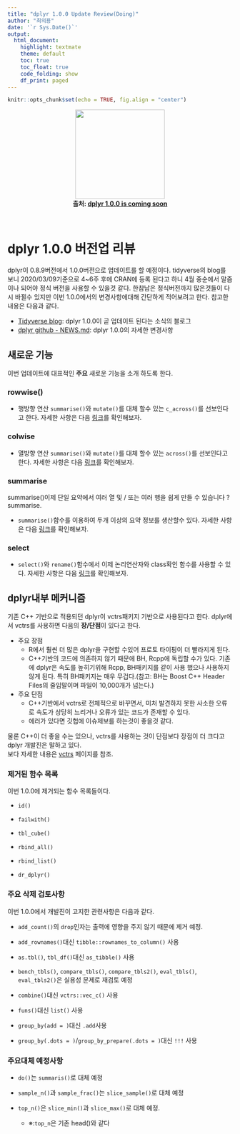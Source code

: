 ```yaml
---
title: "dplyr 1.0.0 Update Review(Doing)"
author: "최의용"
date: '`r Sys.Date()`'
output: 
  html_document:
    highlight: textmate
    theme: default
    toc: true
    toc_float: true
    code_folding: show
    df_print: paged
---
```


```r
knitr::opts_chunk$set(echo = TRUE, fig.align = "center")
```


<p align="center">
  <img src="https://raw.githubusercontent.com/rstudio/hex-stickers/master/PNG/dplyr.png" width="200" height="200"><br>
  <b>출처: [dplyr 1.0.0 is coming soon](https://www.tidyverse.org/blog/2020/03/dplyr-1-0-0-is-coming-soon/?fbclid=IwAR1FzK7XeoDMBgzbA1-IYr5-ir-kqtdnVqSL3-6vCWCcAjHeHJlfuB0YCak)</b><br>
</p>

<br>

# dplyr 1.0.0 버전업 리뷰

dplyr이 0.8.9버전에서 1.0.0버전으로 업데이트를 할 예정이다. tidyverse의 blog를 보니 2020/03/09기준으로 4~6주 후에 CRAN에 등록 된다고 하니 4월 중순에서 말즘이나 되어야 정식 버전을 사용할 수 있을것 같다. 한참남은 정식버전까지 많은것들이 다시 바뀔수 있지만 이번 1.0.0에서의 변경사항에대해 간단하게 적어보려고 한다. 참고한 내용은 다음과 같다.

 - [Tidyverse blog](https://www.tidyverse.org/blog/2020/03/dplyr-1-0-0-is-coming-soon/?fbclid=IwAR1FzK7XeoDMBgzbA1-IYr5-ir-kqtdnVqSL3-6vCWCcAjHeHJlfuB0YCak): dplyr 1.0.0이 곧 업데이트 된다는 소식의 블로그
 - [dplyr github - NEWS.md](https://github.com/tidyverse/dplyr/blob/master/NEWS.md): dplyr 1.0.0의 자세한 변경사항 


## 새로운 기능

이번 업데이트에 대표적인 **주요** 새로운 기능을 소개 하도록 한다.

### rowwise()

* 행방향 연산 `summarise()`와 `mutate()`를 대체 할수 있는 `c_across()`를 선보인다고 한다. 자세한 사항은 다음 [링크](https://dplyr.tidyverse.org/dev/articles/rowwise.html)를 확인해보자.

### colwise

* 열방향 연산 `summarise()`와 `mutate()`를 대체 할수 있는 `across()`를 선보인다고 한다. 자세한 사항은 다음 [링크](https://dplyr.tidyverse.org/dev/articles/colwise.html)를 확인해보자.

### summarise

summarise()이제 단일 요약에서 여러 열 및 / 또는 여러 행을 쉽게 만들 수 있습니다 ?summarise.

* `summarise()`함수를 이용하여 두개 이상의 요약 정보를 생산할수 있다. 자세한 사항은 다음 [링크](https://dplyr.tidyverse.org/dev/reference/summarise.html)를 확인해보자. 

### select

* `select()`와 `rename()`함수에서 이제 논리연산자와 class확인 함수를 사용할 수 있다. 자세한 사항은 다음 [링크](https://dplyr.tidyverse.org/dev/reference/select.html)를 확인해보자.

## dplyr내부 메커니즘

기존 C++ 기반으로 적용되던 dplyr이 vctrs패키지 기반으로 사용된다고 한다. dplyr에서 vctrs를 사용하면 다음의 **장/단점**이 있다고 한다.

- 주요 장점
  - R에서 훨씬 더 많은 dplyr을 구현할 수있어 프로토 타이핑이 더 빨라지게 된다.
  - C++기반의 코드에 의존하지 않기 때문에 BH, Rcpp에 독립할 수가 있다. 기존에 dplyr은 속도를 높히기위해 Rcpp, BH패키지를 같이 사용 했으나 사용하지 않게 된다. 특히 BH패키지는 매우 무겁다.(참고: BH는 Boost C++ Header Files의 줄임말이며 파일이 10,000개가 넘는다.) 

- 주요 단점
  - C++기반에서 vctrs로 전체적으로 바꾸면서, 미처 발견하지 못한 사소한 오류로 속도가 상당히 느리거나 오류가 있는 코드가 존재할 수 있다.
  - 에러가 있다면 깃헙에 이슈제보를 하는것이 좋을것 같다.

물론 C++이 더 좋을 수는 있으나, vctrs를 사용하는 것이 단점보다 장점이 더 크다고 dplyr 개발진은 말하고 있다. <br>
  보다 자세한 내용은 [vctrs](https://vctrs.r-lib.org/) 페이지를 참조.

### 제거된 함수 목록

이번 1.0.0에 제거되는 함수 목록들이다.

* `id()`

* `failwith()`

* `tbl_cube()`

* `rbind_all()`

* `rbind_list()` 

* `dr_dplyr()` 


### 주요 삭제 검토사항

이번 1.0.0에서 개발진이 고지한 관련사항은 다음과 같다.

* `add_count()`의 `drop`인자는 출력에 영향을 주지 않기 때문에 제거 예정.

* `add_rownames()`대신 `tibble::rownames_to_column()` 사용

* `as.tbl()`, `tbl_df()`대신 `as_tibble()` 사용

* `bench_tbls()`, `compare_tbls()`, `compare_tbls2()`, `eval_tbls()`, `eval_tbls2()`은 실용성 문제로 재검토 예정

* `combine()`대신 `vctrs::vec_c()` 사용

* `funs()`대신 `list()` 사용

* `group_by(add = )`대신 `.add`사용

* `group_by(.dots = )`/`group_by_prepare(.dots = )`대신 `!!!` 사용


### 주요대체 예정사항

* `do()`는 `summaris()`로 대체 예정

* `sample_n()`과 `sample_frac()`는 `slice_sample()`로 대체 예정

- `top_n()`은 `slice_min()`과 `slice_max()`로 대체 예정. 
    - ※:`top_n`은 기존 head()와 같다



